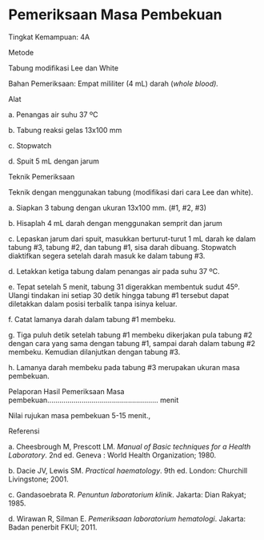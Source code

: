 # Pemeriksaan Masa Pembekuan 

Tingkat Kemampuan: 4A 

Metode

Tabung modifikasi Lee dan White

Bahan Pemeriksaan: Empat mililiter (4 mL) darah (_whole blood)._

Alat

a. Penangas air suhu 37 ºC

b. Tabung reaksi gelas 13x100 mm

 

c. Stopwatch

d. Spuit 5 mL dengan jarum

Teknik Pemeriksaan

Teknik dengan menggunakan tabung (modifikasi dari cara Lee dan white).

a. Siapkan 3 tabung dengan ukuran 13x100 mm. (#1, #2, #3)

b. Hisaplah 4 mL darah dengan menggunakan semprit dan jarum

c. Lepaskan jarum dari spuit, masukkan berturut-turut 1 mL darah ke dalam tabung #3, tabung #2, dan tabung #1, sisa darah dibuang. Stopwatch diaktifkan segera setelah darah masuk ke dalam tabung #3.

d. Letakkan ketiga tabung dalam penangas air pada suhu 37 ºC.

e. Tepat setelah 5 menit, tabung 31 digerakkan membentuk sudut 45º. Ulangi tindakan ini setiap 30 detik hingga tabung #1 tersebut dapat diletakkan dalam posisi terbalik tanpa isinya keluar.

f. Catat lamanya darah dalam tabung #1 membeku.

g. Tiga puluh detik setelah tabung #1 membeku dikerjakan pula tabung #2 dengan cara yang sama dengan tabung #1, sampai darah dalam tabung #2 membeku. Kemudian dilanjutkan dengan tabung #3.

h. Lamanya darah membeku pada tabung #3 merupakan ukuran masa pembekuan.

Pelaporan Hasil Pemeriksaan Masa pembekuan....................................................... menit

Nilai rujukan masa pembekuan 5-15 menit.,

Referensi

a. Cheesbrough M, Prescott LM. _Manual of Basic techniques for a Health Laboratory_. 2nd ed. Geneva : World Health Organization; 1980.

b. Dacie JV, Lewis SM. _Practical haematology_. 9th ed. London: Churchill Livingstone; 2001.

c. Gandasoebrata R. _Penuntun laboratorium klinik_. Jakarta: Dian Rakyat; 1985.

 

d. Wirawan R, Silman E. _Pemeriksaan laboratorium hematologi_. Jakarta: Badan penerbit FKUI; 2011.

